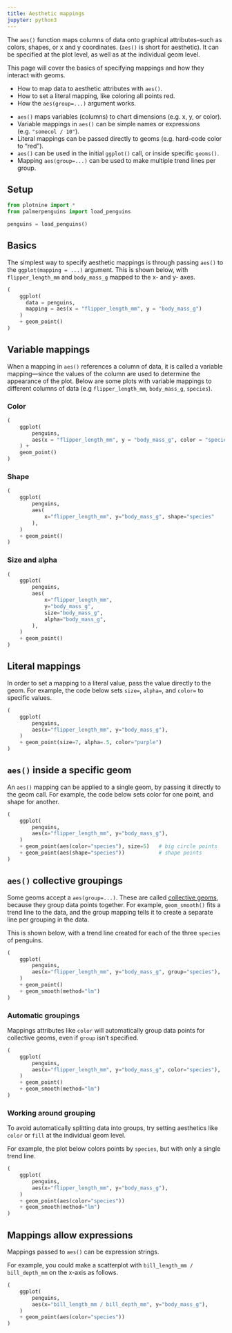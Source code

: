 ```yaml
---
title: Aesthetic mappings
jupyter: python3
---
```


The `aes()` function maps columns of data onto graphical attributes--such as colors, shapes, or x and y coordinates. (`aes()` is short for aesthetic). It can be specified at the plot level, as well as at the individual geom level.

This page will cover the basics of specifying mappings and how they interact with geoms.


:::{.callout-tip title="You will learn"}
* How to map data to aesthetic attributes with `aes()`.
* How to set a literal mapping, like coloring all points red.
* How the `aes(group=...)` argument works.
:::

:::{.callout-note title="Key points" collapse="true"}

* `aes()` maps variables (columns) to chart dimensions (e.g. x, y, or color).
* Variable mappings in `aes()` can be simple names or expressions (e.g. `"somecol / 10"`).
* Literal mappings can be passed directly to geoms (e.g. hard-code color to "red").
* `aes()` can be used in the initial `ggplot()` call, or inside specific `geoms()`.
* Mapping `aes(group=...)` can be used to make multiple trend lines per group.
:::

## Setup

```python
from plotnine import *
from palmerpenguins import load_penguins

penguins = load_penguins()
```



## Basics

The simplest way to specify aesthetic mappings is through passing `aes()` to the `ggplot(mapping = ...)` argument. This is shown below, with `flipper_length_mm` and `body_mass_g` mapped to the x- and y- axes.

```python
(
    ggplot(
      data = penguins,
      mapping = aes(x = "flipper_length_mm", y = "body_mass_g")
    )
    + geom_point()
)
```

## Variable mappings

When a mapping in `aes()` references a column of data, it is called a variable mapping---since the values of the column are used to determine the appearance of the plot. Below are some plots with variable mappings to different columns of data (e.g `flipper_length_mm`, `body_mass_g`, `species`).

::: {.panel-tabset}

### Color

```python
(
    ggplot(
        penguins,
        aes(x = "flipper_length_mm", y = "body_mass_g", color = "species")
    ) +
    geom_point()
)

```

### Shape

```python
(
    ggplot(
        penguins,
        aes(
            x="flipper_length_mm", y="body_mass_g", shape="species"
        ),
    )
    + geom_point()
)
```

### Size and alpha

```python
(
    ggplot(
        penguins,
        aes(
            x="flipper_length_mm",
            y="body_mass_g",
            size="body_mass_g",
            alpha="body_mass_g",
        ),
    )
    + geom_point()
)
```

:::

## Literal mappings

In order to set a mapping to a literal value, pass the value directly to the geom. For example, the code below sets `size=`, `alpha=`, and `color=` to specific values.

```python
(
    ggplot(
        penguins,
        aes(x="flipper_length_mm", y="body_mass_g"),
    )
    + geom_point(size=7, alpha=.5, color="purple")
)
```

## `aes()` inside a specific geom

An `aes()` mapping can be applied to a single geom, by passing it directly to the geom call. For example, the code below sets color for one point, and shape for another.

```python
(
    ggplot(
        penguins,
        aes(x="flipper_length_mm", y="body_mass_g"),
    )
    + geom_point(aes(color="species"), size=5)   # big circle points
    + geom_point(aes(shape="species"))           # shape points
)
```

## `aes()` collective groupings

Some geoms accept a `aes(group=...)`. These are called [collective geoms](./geometric-objects.qmd#kinds-of-geoms), because they group data points together. For example, `geom_smooth()` fits a trend line to the data, and the group mapping tells it to create a separate line per grouping in the data.

This is shown below, with a trend line created for each of the three `species` of penguins.

```python
(
    ggplot(
        penguins,
        aes(x="flipper_length_mm", y="body_mass_g", group="species"),
    )
    + geom_point()
    + geom_smooth(method="lm")
)
```

### Automatic groupings

Mappings attributes like `color` will automatically group data points for collective geoms, even if `group` isn't specified.

```python
(
    ggplot(
        penguins,
        aes(x="flipper_length_mm", y="body_mass_g", color="species"),
    )
    + geom_point()
    + geom_smooth(method="lm")
)
```

### Working around grouping

To avoid automatically splitting data into groups, try setting aesthetics like `color` or `fill` at the individual geom level.

For example, the plot below colors points by `species`, but with only a single trend line.

```python
(
    ggplot(
        penguins,
        aes(x="flipper_length_mm", y="body_mass_g"),
    )
    + geom_point(aes(color="species"))
    + geom_smooth(method="lm")
)
```

## Mappings allow expressions

Mappings passed to `aes()` can be expression strings.

For example, you could make a scatterplot with `bill_length_mm / bill_depth_mm` on the x-axis as follows.


```python
(
    ggplot(
        penguins,
        aes(x="bill_length_mm / bill_depth_mm", y="body_mass_g"),
    )
    + geom_point(aes(color="species"))
)
```
